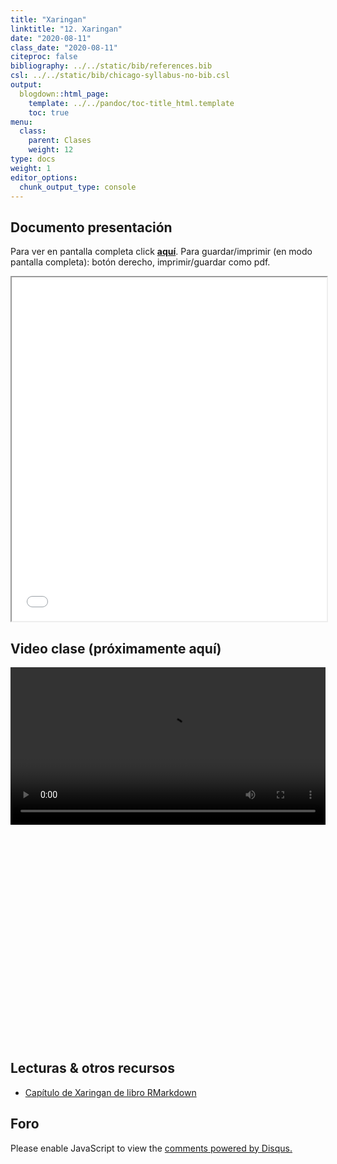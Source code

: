 ```yaml
---
title: "Xaringan"
linktitle: "12. Xaringan"
date: "2020-08-11"
class_date: "2020-08-11"
citeproc: false
bibliography: ../../static/bib/references.bib
csl: ../../static/bib/chicago-syllabus-no-bib.csl
output:
  blogdown::html_page:
    template: ../../pandoc/toc-title_html.template
    toc: true
menu:
  class:
    parent: Clases
    weight: 12
type: docs
weight: 1
editor_options:
  chunk_output_type: console
---
```


## Documento presentación

<span class="sidenote">Para ver en pantalla completa click [**aquí**](/slides/12-xaringan/12_xaringan.html). Para guardar/imprimir (en modo pantalla completa): botón derecho, imprimir/guardar como pdf. </span>

<iframe src=/slides/12-xaringan/12_xaringan.html height="550" width=100% allowfullscreen="true">
</iframe>

## Video clase (próximamente aquí)

<div style="width: 100%; height: 600px; overflow: hidden;">
<video  style="width: 100%;" controls>
<source src="?raw=1" type="video/mp4">
</video>
</div>

## Lecturas & otros recursos

- [Capítulo de Xaringan de libro RMarkdown](https://bookdown.org/yihui/rmarkdown/xaringan.html)


## Foro

<div id="disqus_thread"></div>
<script>
(function() { // DON'T EDIT BELOW THIS LINE
var d = document, s = d.createElement('script');
s.src = 'https://cienciasocialabierta-netlify-app.disqus.com/embed.js';
s.setAttribute('data-timestamp', +new Date());
(d.head || d.body).appendChild(s);
})();
</script>
<noscript>Please enable JavaScript to view the <a href="https://disqus.com/?ref_noscript">comments powered by Disqus.</a></noscript>
